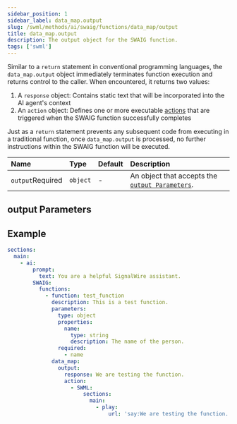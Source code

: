 ```yaml
---
sidebar_position: 1
sidebar_label: data_map.output
slug: /swml/methods/ai/swaig/functions/data_map/output
title: data_map.output
description: The output object for the SWAIG function.
tags: ['swml']
---
```





Similar to a `return` statement in conventional programming languages, the `data_map.output` object immediately 
terminates function execution and returns control to the caller. When encountered, it returns two values:

1. A `response` object: Contains static text that will be incorporated into the AI agent's context
2. An `action` object: Defines one or more executable [actions](#actions) that are triggered when the SWAIG function successfully completes

Just as a `return` statement prevents any subsequent code from executing in a traditional function, once `data_map.output`
is processed, no further instructions within the SWAIG function will be executed.


| Name                                                   | Type     | Default | Description                                                           |
|:-------------------------------------------------------|:---------|:--------|:----------------------------------------------------------------------|
| `output`<span className="required-arg">Required</span> | `object` | -       | An object that accepts the [`output Parameters`](#output-parameters). |


## **output Parameters**

<Actions />


## Example

```yaml andJSON
sections:
  main:
    - ai:
        prompt:
          text: You are a helpful SignalWire assistant.
        SWAIG:
          functions:
            - function: test_function
              description: This is a test function.
              parameters:
                type: object
                properties:
                  name:
                    type: string
                    description: The name of the person.
                required:
                  - name
              data_map:
                output:
                  response: We are testing the function.
                  action:
                    - SWML:
                        sections:
                          main:
                            - play:
                                url: 'say:We are testing the function.'
```